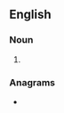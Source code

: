 {{also|Throwers}}
==English==

===Noun===
{{head|en|noun plural form}}

# {{plural of|thrower|lang=en}}

===Anagrams===
* {{anagrams|en|a=ehorrstw|rethrows}}